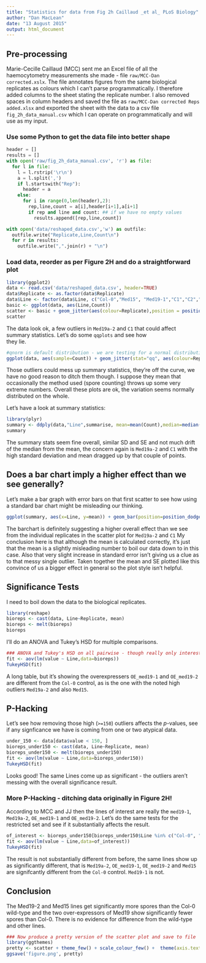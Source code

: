 ```yaml
---
title: "Statistics for data from Fig 2h Caillaud _et al_ PLoS Biology"
author: "Dan MacLean"
date: "13 August 2015"
output: html_document
---
```


## Pre-processing

Marie-Cecille Caillaud (MCC) sent me an Excel file of all the haemocytometry measurements she made - file `raw/MCC-Dan corrected.xslx`. The file annotates figures from the same biological replicates as colours which I can't parse programmatically. I therefore added columns to the sheet stating the replicate number. I also removed spaces in column headers and saved the file as `raw/MCC-Dan corrected Reps added.xlsx` and exported the sheet with the data to a csv file `fig_2h_data_manual.csv` which I can operate on programmatically and will use as my input.

### Use some Python to get the data file into better shape
```python
header = []
results = []
with open('raw/fig_2h_data_manual.csv', 'r') as file:
  for l in file:
    l = l.rstrip('\r\n')
    a = l.split(',')
    if l.startswith("Rep"):
      header = a
    else:
      for i in range(0,len(header),2):
        rep,line,count = a[i],header[i+1],a[i+1]
        if rep and line and count: ## if we have no empty values
          results.append([rep,line,count])

with open('data/reshaped_data.csv','w') as outfile:
  outfile.write("Replicate,Line,Count\n")
  for r in results:
    outfile.write(",".join(r) + "\n") 
```

### Load data, reorder as per Figure 2H and do a straightforward plot
```r
library(ggplot2)
data <- read.csv('data/reshaped_data.csv', header=TRUE)
data$Replicate <- as.factor(data$Replicate)
data$Line <- factor(data$Line, c("Col-0","Med15", "Med19-1","C1","C2","Med19a-2","GFP", "OE_med19-1","OE_med19-2","med25","Med21"))
basic <- ggplot(data, aes(Line,Count))
scatter <- basic + geom_jitter(aes(colour=Replicate),position = position_dodge(width=0.5)) + theme(axis.text.x = element_text(angle = 90, hjust = 1))
scatter
```

The data look ok, a few outliers in `Med19a-2` and `C1` that could affect summary statistics. Let's do some `qqplots` and see how  
they lie.
```r
#qnorm is default distribution - we are testing for a normal distribution
ggplot(data, aes(sample=Count)) + geom_jitter(stat="qq", aes(colour=Replicate) ) + facet_wrap( ~ Line, scales = "free_y")
```

Those outliers could mess up summary statistics, they're off the curve, we have no good reason to ditch them though. I suppose they mean that occasionally the method used (spore counting) throws up some very extreme numbers. Overall these plots are ok, the variation seems normally distributed on the whole.

Let's have a look at summary statistics:
```r
library(plyr)
summary <- ddply(data,"Line",summarise, mean=mean(Count),median=median(Count),diff=abs(mean(Count) - median(Count)), std_dev=sd(Count), std_err=sd(Count)/sqrt(length(Count)))
summary
```

The summary stats seem fine overall, similar SD and SE and not much drift of the median from the mean, the concern again is `Med19a-2` and `C1` with the high standard deviation and mean dragged up by that couple of points.

## Does a bar chart imply a higher effect than we see generally?
Let's make a bar graph with error bars on that first scatter to see how using a standard bar chart might be misleading our thinking. 

```r
ggplot(summary, aes(x=Line, y=mean)) + geom_bar(position=position_dodge(), stat="identity", fill="steelblue",colour="black") + geom_errorbar(aes(ymin=mean-std_err, ymax=mean+std_err)) + theme(axis.text.x = element_text(angle = 90, hjust = 1)) 
```

The barchart is definitely suggesting a higher overall effect than we see from the individual replicates in the scatter plot for `Med19a-2` and `C1` My conclusion here is that although the mean is calculated correctly, it's just that the mean is a slightly misleading number to boil our data down to in this case. Also that very slight increase in standard error isn't giving us a clue as to that messy single outlier. Taken together the mean and SE plotted like this convince of us a bigger effect in general so the plot style isn't helpful. 

## Significance Tests
I need to boil down the data to the biological replicates.
```r
library(reshape)
bioreps <- cast(data, Line~Replicate, mean)
bioreps <- melt(bioreps)
bioreps
```

I'll do an ANOVA and Tukey's HSD for multiple comparisons.
```r
### ANOVA and Tukey's HSD on all pairwise - though really only interested in VS Col-0 the control
fit <- aov(lm(value ~ Line,data=bioreps))
TukeyHSD(fit)               
```

A long table, but it's showing the overexpressers `OE_med19-1` and `OE_med19-2` are different from the `Col-0` control, as is the one with the noted high outliers `Med19a-2` and also `Med15`.

## P-Hacking
Let's see how removing those high (`>=150`) outliers affects the _p_-values, see if any signficance we have is coming from one or two atypical data.

```r
under_150 <- data[data$value < 150, ]
bioreps_under150 <- cast(data, Line~Replicate, mean)
bioreps_under150 <- melt(bioreps_under150)
fit <- aov(lm(value ~ Line,data=bioreps_under150))
TukeyHSD(fit)
```

Looks good! The same Lines come up as significant - the outliers aren't messing with the overall significance result.

### More P-Hacking - ditching data originally in Figure 2H!

According to MCC and JJ then the lines of interest are really the `med19-1`, `Med19a-2`, `OE_med19-1` and `OE_med19-2`. Let's do the same tests for the restricted set and see if it substantially affects the result.
```r
of_interest <- bioreps_under150[bioreps_under150$Line %in% c("Col-0", "Med19-1", "Med19a-2", "OE_med19-1", "OE_med19-2"), ]
fit <- aov(lm(value ~ Line,data=of_interest))
TukeyHSD(fit)
```

The result is not substantially different from before, the same lines show up as significantly different, that is `Med19a-2`, `OE_med19-1`, `OE_med19-2` and `Med15` are signifcantly different from the `Col-0` control. `Med19-1` is not.

## Conclusion
The Med19-2 and Med15 lines get significantly more spores than the Col-0 wild-type and the two over-expressors of Med19 show significantly fewer spores than Col-0. There is no evidence for difference from the wild-type and other lines. 

```r
### Now produce a pretty version of the scatter plot and save to file
library(ggthemes)
pretty <- scatter + theme_few() + scale_colour_few() +  theme(axis.text.x = element_text(angle = 90, hjust = 1))
ggsave('figure.png', pretty)
```
